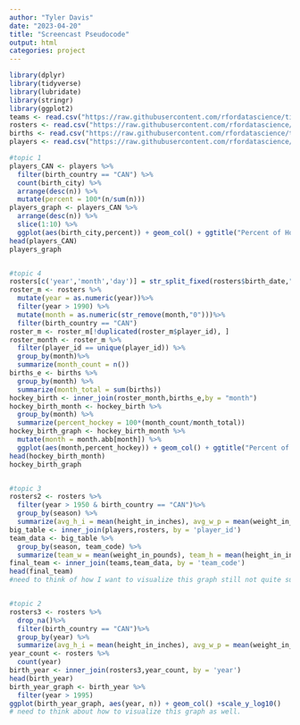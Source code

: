 ```yaml
---
author: "Tyler Davis"
date: "2023-04-20"
title: "Screencast Pseudocode"
output: html
categories: project
---
```

```r
library(dplyr)
library(tidyverse)
library(lubridate)
library(stringr)
library(ggplot2)
teams <- read.csv("https://raw.githubusercontent.com/rfordatascience/tidytuesday/master/data/2024/2024-01-09/nhl_teams.csv")
rosters <- read.csv("https://raw.githubusercontent.com/rfordatascience/tidytuesday/master/data/2024/2024-01-09/nhl_rosters.csv")
births <- read.csv("https://raw.githubusercontent.com/rfordatascience/tidytuesday/master/data/2024/2024-01-09/canada_births_1991_2022.csv")
players <- read.csv("https://raw.githubusercontent.com/rfordatascience/tidytuesday/master/data/2024/2024-01-09/nhl_player_births.csv")

#topic 1  
players_CAN <- players %>%
  filter(birth_country == "CAN") %>%
  count(birth_city) %>%
  arrange(desc(n)) %>%
  mutate(percent = 100*(n/sum(n)))
players_graph <- players_CAN %>%
  arrange(desc(n)) %>%
  slice(1:10) %>%
  ggplot(aes(birth_city,percent)) + geom_col() + ggtitle("Percent of Hockey Players Born in Each Canadian City") + xlab("Birth City") + ylab("Percent of Hockey Players")
head(players_CAN)
players_graph


#topic 4
rosters[c('year','month','day')] = str_split_fixed(rosters$birth_date,"-",3)
roster_m <- rosters %>%
  mutate(year = as.numeric(year))%>%
  filter(year > 1990) %>%
  mutate(month = as.numeric(str_remove(month,"0")))%>%
  filter(birth_country == "CAN")
roster_m <- roster_m[!duplicated(roster_m$player_id), ]
roster_month <- roster_m %>%
  filter(player_id == unique(player_id)) %>%
  group_by(month)%>%
  summarize(month_count = n())
births_e <- births %>%
  group_by(month) %>%
  summarize(month_total = sum(births))
hockey_birth <- inner_join(roster_month,births_e,by = "month")
hockey_birth_month <- hockey_birth %>%
  group_by(month) %>%
  summarize(percent_hockey = 100*(month_count/month_total))
hockey_birth_graph <- hockey_birth_month %>%
  mutate(month = month.abb[month]) %>%
  ggplot(aes(month,percent_hockey)) + geom_col() + ggtitle("Percent of Births in Each Month that are Hockey Players in CAN") + xlab("Month") + ylab("Percent of Births")
head(hockey_birth_month)
hockey_birth_graph


#topic 3
rosters2 <- rosters %>%
  filter(year > 1950 & birth_country == "CAN")%>%
  group_by(season) %>%
  summarize(avg_h_i = mean(height_in_inches), avg_w_p = mean(weight_in_pounds))
big_table <- inner_join(players,rosters, by = 'player_id')
team_data <- big_table %>%
  group_by(season, team_code) %>%
  summarize(team_w = mean(weight_in_pounds), team_h = mean(height_in_inches))
final_team <- inner_join(teams,team_data, by = 'team_code')
head(final_team)
#need to think of how I want to visualize this graph still not quite sure. 


#topic 2
rosters3 <- rosters %>%
  drop_na()%>%
  filter(birth_country == "CAN")%>%
  group_by(year) %>%
  summarize(avg_h_i = mean(height_in_inches), avg_w_p = mean(weight_in_pounds), avg_w_k = mean(weight_in_kilograms), avg_h_c = mean(height_in_centimeters))
year_count <- rosters %>%
  count(year)
birth_year <- inner_join(rosters3,year_count, by = 'year')
head(birth_year)
birth_year_graph <- birth_year %>%
  filter(year > 1995)
ggplot(birth_year_graph, aes(year, n)) + geom_col() +scale_y_log10()
# need to think about how to visualize this graph as well. 
```